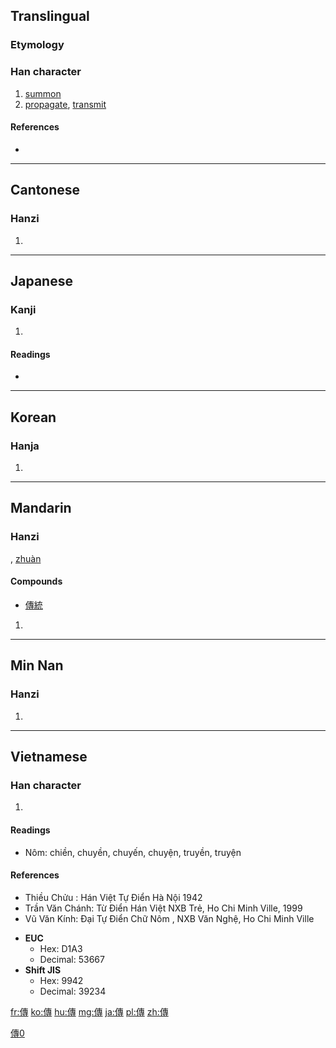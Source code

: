 {{also|传|伝}}
==Translingual==

===Etymology===
{{Han compound|人|專|c1=s|c2=p|t1=man|ls=psc}}

[[Category:CJKV characters simplified differently in Japan and China|傳0]]

===Han character===
{{Han char|rn=9|rad=人|as=11|sn=13|four=2524<sub>3</sub>|canj=人十戈戈 (OJII)}}

# [[summon]]
# [[propagate]], [[transmit]]

====References====
* {{Han ref|kx=0114.230|dkj=01019|dj=0243.020|hdz=10208.090|uh=50B3|ud=20659|bh=B6C7|bd=46791}}

----

==Cantonese==

===Hanzi===
{{yue-hanzi|jyut=|y=chyun4|sim=传}}

# {{defn|lang=yue|sort=人11}}

----

==Japanese==

===Kanji===
{{ja-kanji|grade=|rs=人11}}

# {{defn|lang=ja|sort=人11}}

====Readings====
* {{ja-readings|on=[[でん]] (den), [[てん]] (ten)|kun=[[つたえる]] (tsutaeru)}}

----

==Korean==

===Hanja===
{{ko-hanja|hangeul=전|rv=jeon|mr=chŏn}}

# {{defn|lang=ko|sort=人11}}

----

==Mandarin==

===Hanzi===
{{cmn-hanzi|sim=传|pin=[[chuán]] ([[chuan2]])|wg=ch'uan<sup>2</sup>}}, [[zhuàn]]

====Compounds====
* [[傳統]]
# {{defn|lang=cmn|sort=人11}}

----

==Min Nan==

===Hanzi===
{{nan-hanzi}}

# {{defn|lang=nan}}


----

==Vietnamese==

===Han character===
{{vi-hantu|truyền, truyện|rs=人11}}

# {{defn|lang=vi|sort=人11}}

====Readings====
* Nôm: chiền, chuyền, chuyến, chuyện, truyền, truyện

====References====
* Thiều Chửu : Hán Việt Tự Điển  Hà Nội 1942
* Trần Văn Chánh: Từ Điển Hán Việt NXB Trẻ, Ho Chi Minh Ville, 1999
* Vũ Văn Kính: Đại Tự Điển Chữ Nôm , NXB Văn Nghệ, Ho Chi Minh Ville

* '''EUC'''
** Hex: D1A3
** Decimal: 53667
* '''Shift JIS'''
** Hex: 9942
** Decimal: 39234

[[fr:傳]]
[[ko:傳]]
[[hu:傳]]
[[mg:傳]]
[[ja:傳]]
[[pl:傳]]
[[zh:傳]]